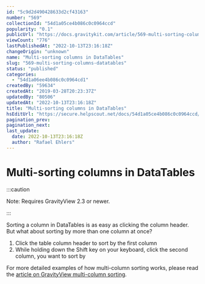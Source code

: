 ```yaml
---
id: "5c9d2d490428633d2cf43163"
number: "569"
collectionId: "54d1a05ce4b086c0c0964ccd"
popularity: "0.1"
publicUrl: "https://docs.gravitykit.com/article/569-multi-sorting-columns-datatables"
viewCount: "776"
lastPublishedAt: "2022-10-13T23:16:18Z"
changeOrigin: "unknown"
name: "Multi-sorting columns in DataTables"
slug: "569-multi-sorting-columns-datatables"
status: "published"
categories: 
  - "54d1a06ee4b086c0c0964cd1"
createdBy: "59634"
createdAt: "2019-03-28T20:23:37Z"
updatedBy: "80506"
updatedAt: "2022-10-13T23:16:18Z"
title: "Multi-sorting columns in DataTables"
hsEditUrl: "https://secure.helpscout.net/docs/54d1a05ce4b086c0c0964ccd/article/5c9d2d490428633d2cf43163"
pagination_prev: 
pagination_next: 
last_update:
  date: 2022-10-13T23:16:18Z
  author: "Rafael Ehlers"
---
```


# Multi-sorting columns in DataTables


:::caution

Note: Requires GravityView 2.3 or newer.

:::



Sorting a column in DataTables is as easy as clicking the column header. But what about sorting by more than one column at once?

1. Click the table column header to sort by the first column
2. While holding down the Shift key on your keyboard, click the second column, you want to sort by

For more detailed examples of how multi-column sorting works, please read the [article on GravityView multi-column sorting](https://docs.gravitykit.com/article/570-sorting-by-multiple-columns).